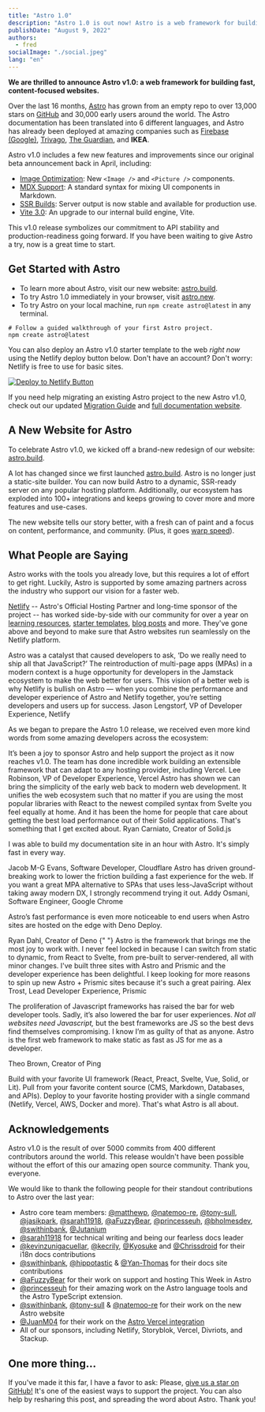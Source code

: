 ```yaml
---
title: "Astro 1.0"
description: "Astro 1.0 is out now! Astro is a web framework for building fast, content-focused websites. Performance powered by Astro next-gen island architecture. Learn more about Astro 1.0 release, our new website, and what people are saying about Astro."
publishDate: "August 9, 2022"
authors:
  - fred
socialImage: "./social.jpeg"
lang: "en"
---
```



**We are thrilled to announce Astro v1.0: a web framework for building fast, content-focused websites.**

Over the last 16 months, [Astro](https://astro.build/) has grown from an empty repo to over 13,000 stars on [GitHub](https://github.com/withastro/astro) and 30,000 early users around the world. The Astro documentation has been translated into 6 different languages, and Astro has already been deployed at amazing companies such as [Firebase (Google)](https://firebase.blog/), [Trivago](https://tech.trivago.com/), [The Guardian](https://theguardian.engineering/), and **IKEA**.

Astro v1.0 includes a few new features and improvements since our original beta announcement back in April, including:

- [Image Optimization](https://docs.astro.build/en/guides/integrations-guide/image/): New `<Image />` and `<Picture />` components.
- [MDX Support](https://docs.astro.build/en/guides/integrations-guide/mdx/): A standard syntax for mixing UI components in Markdown.
- [SSR Builds](https://docs.astro.build/en/guides/server-side-rendering/): Server output is now stable and available for production use.
- [Vite 3.0](https://vitejs.dev/blog/announcing-vite3.html#dev-improvements): An upgrade to our internal build engine, Vite.

This v1.0 release symbolizes our commitment to API stability and production-readiness going forward. If you have been waiting to give Astro a try, now is a great time to start.

## Get Started with Astro

- To learn more about Astro, visit our new website: [astro.build](https://astro.build).
- To try Astro 1.0 immediately in your browser, visit [astro.new](https://astro.new).
- To try Astro on your local machine, run `npm create astro@latest` in any terminal.

```
# Follow a guided walkthrough of your first Astro project.
npm create astro@latest
```

You can also deploy an Astro v1.0 starter template to the web _right now_ using the Netlify deploy button below. Don't have an account? Don't worry: Netlify is free to use for basic sites.

<a href="https://app.netlify.com/start/deploy?repository=https://github.com/netlify-templates/astro-quickstart">
	<img src="https://www.netlify.com/img/deploy/button.svg" alt="Deploy to Netlify Button" />
</a>

If you need help migrating an existing Astro project to the new Astro v1.0, check out our updated [Migration Guide](https://docs.astro.build/en/migrate/) and [full documentation website](https://docs.astro.build/).

## A New Website for Astro

To celebrate Astro v1.0, we kicked off a brand-new redesign of our website: [astro.build](https://astro.build).

<BlogContentImage src={websiteImg} alt="The brand new astro.build redesign" />

A lot has changed since we first launched [astro.build](https://astro.build). Astro is no longer just a static-site builder. You can now build Astro to a dynamic, SSR-ready server on any popular hosting platform. Additionally, our ecosystem has exploded into 100+ integrations and keeps growing to cover more and more features and use-cases.

The new website tells our story better, with a fresh can of paint and a focus on content, performance, and community. (Plus, it goes [warp speed](/#warp-speed)).

## What People are Saying

Astro works with the tools you already love, but this requires a lot of effort to get right. Luckily, Astro is supported by some amazing partners across the industry who support our vision for a faster web.

[Netlify](https://www.netlify.com/) -- Astro's Official Hosting Partner and long-time sponsor of the project -- has worked side-by-side with our community for over a year on [learning resources](https://docs.netlify.com/integrations/frameworks/astro/), [starter templates](https://github.com/netlify-templates/astro-quickstart), [blog posts](https://www.netlify.com/blog/how-to-deploy-astro/) and more. They've gone above and beyond to make sure that Astro websites run seamlessly on the Netlify platform.

<Testimonial>
	<Icon slot="logo" name="logos:netlify" height="48" />
	<span slot="quote">
		Astro was a catalyst that caused developers to ask, ‘Do we really need to ship all that
		JavaScript?’ The reintroduction of multi-page apps (MPAs) in a modern context is a huge
		opportunity for developers in the Jamstack ecosystem to make the web better for users. This
		vision of a better web is why Netlify is bullish on Astro — when you combine the performance and
		developer experience of Astro and Netlify together, you’re setting developers and users up for
		success.
	</span>
	<span slot="cite">Jason Lengstorf, VP of Developer Experience, Netlify</span>
</Testimonial>

As we began to prepare the Astro 1.0 release, we received even more kind words from some amazing developers across the ecosystem:

<Testimonial>
	<Icon slot="logo" name="logos:vercel-icon" width="48" class="invert" />
	<span slot="quote">
		It’s been a joy to sponsor Astro and help support the project as it now reaches v1.0. The team
		has done incredible work building an extensible framework that can adapt to any hosting
		provider, including Vercel.
	</span>
	<span slot="cite">Lee Robinson, VP of Developer Experience, Vercel</span>
</Testimonial>

<Testimonial>
	<Icon slot="logo" name="logos:solidjs-icon" width="48" />
	<span slot="quote">
		Astro has shown we can bring the simplicity of the early web back to modern web development. It
		unifies the web ecosystem such that no matter if you are using the most popular libraries with
		React to the newest compiled syntax from Svelte you feel equally at home. And it has been the
		home for people that care about getting the best load performance out of their Solid
		applications. That's something that I get excited about.
	</span>
	<span slot="cite">Ryan Carniato, Creator of Solid.js</span>
</Testimonial>

<Testimonial>
	<Icon slot="logo" name="logos:cloudflare" width="48" />
	<p slot="quote">
		I was able to build my documentation site in an hour with Astro. It's simply fast in every way.
	</p>
	<span slot="cite">Jacob M-G Evans, Software Developer, Cloudflare</span>
</Testimonial>

<Testimonial>
	<Icon slot="logo" name="logos:chrome" width="48" />
	<span slot="quote">
		Astro has driven ground-breaking work to lower the friction building a fast experience for the
		web. If you want a great MPA alternative to SPAs that uses less-JavaScript without taking away
		modern DX, I strongly recommend trying it out.
	</span>
	<span slot="cite">Addy Osmani, Software Engineer, Google Chrome</span>
</Testimonial>

<Testimonial>
	<Icon slot="logo" name="logos:deno" width="48" class="invert" />
	<p slot="quote">
		Astro’s fast performance is even more noticeable to end users when Astro sites are hosted on the
		edge with Deno Deploy.
	</p>
	<span slot="cite">Ryan Dahl, Creator of Deno</span>
</Testimonial>

<Testimonial>
	<Icon slot="logo" name="logos:prismic-icon" width="48" />
	<span slot="quote">
		{" "}
		Astro is the framework that brings me the most joy to work with. I never feel locked in because I
		can switch from static to dynamic, from React to Svelte, from pre-built to server-rendered, all with
		minor changes. I've built three sites with Astro and Prismic and the developer experience has been
		delightful. I keep looking for more reasons to spin up new Astro + Prismic sites because it's such
		a great pairing.
	</span>
	<span slot="cite">Alex Trost, Lead Developer Experience, Prismic</span>
</Testimonial>

<Testimonial>
	<Icon slot="logo" name="logos/ping" width="48" style="fill: #e24a8d;" />
	<p slot="quote">
		The proliferation of Javascript frameworks has raised the bar for web developer tools. Sadly,
		it’s also lowered the bar for user experiences. <em>Not all websites need Javascript,</em> but
		the best frameworks are JS so the best devs find themselves compromising. I know I’m as guilty
		of that as anyone. Astro is the first web framework to make static as fast as JS for me as a
		developer.
	</p>
	<span slot="cite">Theo Brown, Creator of Ping</span>
</Testimonial>

Build with your favorite UI framework (React, Preact, Svelte, Vue, Solid, or Lit). Pull from your favorite content source (CMS, Markdown, Databases, and APIs). Deploy to your favorite hosting provider with a single command (Netlify, Vercel, AWS, Docker and more). That's what Astro is all about.

## Acknowledgements

Astro v1.0 is the result of over 5000 commits from 400 different contributors around the world. This release wouldn't have been possible without the effort of this our amazing open source community. Thank you, everyone.

We would like to thank the following people for their standout contributions to Astro over the last year:

- Astro core team members: [@matthewp](https://github.com/matthewp), [@natemoo-re](https://github.com/natemoo-re), [@tony-sull](https://github.com/tony-sull), [@jasikpark](https://github.com/jasikpark), [@sarah11918](https://github.com/sarah11918), [@aFuzzyBear](https://github.com/aFuzzyBear), [@princesseuh](https://github.com/princesseuh), [@bholmesdev](https://github.com/bholmesdev), [@swithinbank](https://github.com/delucis), [@Jutanium](https://github.com/Jutanium)
- [@sarah11918](https://github.com/sarah11918) for technical writing and being our fearless docs leader
- [@kevinzunigacuellar](https://github.com/kevinzunigacuellar), [@kecrily](https://github.com/kecrily), [@Kyosuke](https://github.com/Kyosuke) and [@Chrissdroid](https://github.com/Chrissdroid) for their i18n docs contributions
- [@swithinbank](https://github.com/delucis), [@hippotastic](https://github.com/hippotastic) & [@Yan-Thomas](https://github.com/Yan-Thomas) for their docs site contributions
- [@aFuzzyBear](https://github.com/aFuzzyBear) for their work on support and hosting This Week in Astro
- [@princesseuh](https://github.com/princesseuh) for their amazing work on the Astro language tools and the Astro TypeScript extension.
- [@swithinbank](https://github.com/delucis), [@tony-sull](https://github.com/tony-sull) & [@natemoo-re](https://github.com/natemoo-re) for their work on the new Astro website
- [@JuanM04](https://github.com/JuanM04) for their work on the [Astro Vercel integration](https://docs.astro.build/en/guides/integrations-guide/vercel/)
- All of our sponsors, including Netlify, Storyblok, Vercel, Divriots, and Stackup.

## One more thing...

If you've made it this far, I have a favor to ask: Please, [give us a star on GitHub!](https://github.com/withastro/astro) It's one of the easiest ways to support the project. You can also help by resharing this post, and spreading the word about Astro. Thank you!
